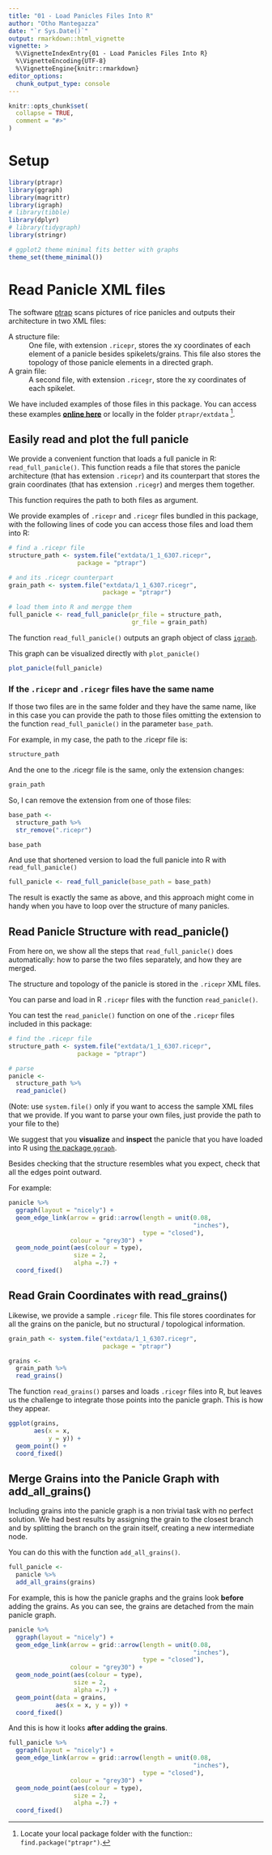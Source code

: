 ```yaml
---
title: "01 - Load Panicles Files Into R"
author: "Otho Mantegazza"
date: "`r Sys.Date()`"
output: rmarkdown::html_vignette
vignette: >
  %\VignetteIndexEntry{01 - Load Panicles Files Into R}
  %\VignetteEncoding{UTF-8}
  %\VignetteEngine{knitr::rmarkdown}
editor_options: 
  chunk_output_type: console
---
```


```r
knitr::opts_chunk$set(
  collapse = TRUE,
  comment = "#>"
)
```

# Setup

```r
library(ptrapr)
library(ggraph)
library(magrittr)
library(igraph)
# library(tibble)
library(dplyr)
# library(tidygraph)
library(stringr)

# ggplot2 theme minimal fits better with graphs
theme_set(theme_minimal())
```


# Read Panicle XML files

The software [ptrap](https://bioinfo.ird.fr/index.php/resources/49-uncategorised/102-p-trap) scans pictures of rice panicles and outputs their architecture in two XML files:

A structure file:
: One file, with extension `.ricepr`, stores the xy coordinates of each
  element of a panicle besides spikelets/grains.
  This file also stores the topology of those panicle elements in a
  directed graph.
  
A grain file:
: A second file, with extension `.ricegr`, store the xy coordinates of each spikelet.

We have included examples of those files in this package. You can access these examples [**online here**](https://github.com/othomantegazza/ptrapr) or locally in the folder `ptrapr/extdata` [^find.package].

[^find.package]: Locate your local package folder with the function:: `find.package("ptrapr")`.

## Easily read and plot the full panicle

We provide a convenient function that loads a full panicle in R: `read_full_panicle()`. This function reads a file that stores the panicle architecture (that has extension `.ricepr`) and its counterpart that stores the grain coordinates (that has extension `.ricegr`) and merges them together.

This function requires the path to both files as argument. 

We provide examples of `.ricepr` and `.ricegr` files bundled in this package, with the following lines of code you can access those files and load them into R:

```r
# find a .ricepr file
structure_path <- system.file("extdata/1_1_6307.ricepr", 
                   package = "ptrapr") 

# and its .ricegr counterpart
grain_path <- system.file("extdata/1_1_6307.ricegr",
                          package = "ptrapr")

# load them into R and mergge them
full_panicle <- read_full_panicle(pr_file = structure_path,
                                  gr_file = grain_path)
```

The function `read_full_panicle()` outputs an graph object of class [`igraph`](https://igraph.org/r/).

This graph can be visualized directly with `plot_panicle()`

```r
plot_panicle(full_panicle)
```

### If the `.ricepr` and `.ricegr` files have the same name

If those two files are in the same folder and they have the same name, like in this case you can provide the path to those files omitting the extension to the function `read_full_panicle()` in the parameter `base_path`.

For example, in my case, the path to the .ricepr file is:

```r
structure_path
```

And the one to the .ricegr file is the same, only the extension changes:

```r
grain_path
```

So, I can remove the extension from one of those files:

```r
base_path <- 
  structure_path %>% 
  str_remove(".ricepr")

base_path
```

And use that shortened version to load the full panicle into R with `read_full_panicle()`

```r
full_panicle <- read_full_panicle(base_path = base_path)
```

The result is exactly the same as above, and this approach might come in handy when you have to loop over the structure of many panicles.

## Read Panicle Structure with read_panicle()

From here on, we show all the steps that `read_full_panicle()` does automatically: how to parse the two files separately, and how they are merged.

The structure and topology of the panicle is stored in the `.ricepr` XML files.

You can parse and load in R `.ricepr` files with the function `read_panicle()`.

You can test the `read_panicle()` function on one of the `.ricepr` files included in this package:

```r
# find the .ricepr file
structure_path <- system.file("extdata/1_1_6307.ricepr", 
                   package = "ptrapr") 

# parse
panicle <-
  structure_path %>% 
  read_panicle()
```

(Note: use `system.file()` only if you want to access the sample XML files that
we provide. If you want to parse your own files, just provide the path to your file to the)

We suggest that you **visualize** and **inspect** the panicle that you have loaded into R using [the package `ggraph`](https://www.ggplot2-exts.org/ggraph.html).

Besides checking that the structure resembles what you expect, check that all the edges point outward.

For example:

```r
panicle %>% 
  ggraph(layout = "nicely") + 
  geom_edge_link(arrow = grid::arrow(length = unit(0.08,
                                                   "inches"),
                                     type = "closed"),
                 colour = "grey30") +
  geom_node_point(aes(colour = type),
                  size = 2,
                  alpha =.7) +
  coord_fixed()
```

## Read Grain Coordinates with read_grains()

Likewise, we provide a sample `.ricegr` file. This file stores coordinates for all the grains on the panicle, but no structural / topological information.

```r
grain_path <- system.file("extdata/1_1_6307.ricegr",
                          package = "ptrapr")

grains <- 
  grain_path %>%
  read_grains()
```

The function `read_grains()` parses and loads `.ricegr` files into R, but leaves us the challenge to integrate those points into the panicle graph. This is how they appear.

```r
ggplot(grains,
       aes(x = x,
           y = y)) +
  geom_point() +
  coord_fixed()
```

## Merge Grains into the Panicle Graph with add_all_grains()

Including grains into the panicle graph is a non trivial task with no perfect solution. We had best results by assigning the grain to the closest branch and by splitting the branch on the grain itself, creating a new intermediate node.

You can do this with the function `add_all_grains()`. 

```r
full_panicle <- 
  panicle %>%
  add_all_grains(grains)
```

For example, this is how the panicle graphs and the grains look **before** adding the grains. As you can see, the grains are detached from the main panicle graph.

```r
panicle %>% 
  ggraph(layout = "nicely") + 
  geom_edge_link(arrow = grid::arrow(length = unit(0.08,
                                                   "inches"),
                                     type = "closed"),
                 colour = "grey30") +
  geom_node_point(aes(colour = type),
                  size = 2,
                  alpha =.7) +
  geom_point(data = grains,
             aes(x = x, y = y)) +
  coord_fixed()
```

And this is how it looks **after adding the grains**.

```r
full_panicle %>%
  ggraph(layout = "nicely") + 
  geom_edge_link(arrow = grid::arrow(length = unit(0.08,
                                                   "inches"),
                                     type = "closed"),
                 colour = "grey30") +
  geom_node_point(aes(colour = type),
                  size = 2,
                  alpha =.7) +
  coord_fixed() 
```

